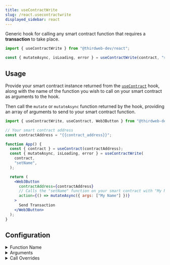 ```yaml
---
title: useContractWrite
slug: /react.usecontractwrite
displayed_sidebar: react
---
```



Generic hook for calling any smart contract function that requires a **transaction** to take place.

```jsx
import { useContractWrite } from "@thirdweb-dev/react";

const { mutateAsync, isLoading, error } = useContractWrite(contract, "setName");
```

## Usage

Provide your smart contract instance returned from the [`useContract`](/react/react.usecontract) hook, along
with the name of the function you wish to call on your smart contract as arguments to the hook.

Then call the `mutate` or `mutateAsync` function returned by the hook, providing an array of arguments
to send to your smart contract function.

```jsx
import { useContractWrite, useContract, Web3Button } from "@thirdweb-dev/react";

// Your smart contract address
const contractAddress = "{{contract_address}}";

function App() {
  const { contract } = useContract(contractAddress);
  const { mutateAsync, isLoading, error } = useContractWrite(
    contract,
    "setName",
  );

  return (
    <Web3Button
      contractAddress={contractAddress}
      // Calls the "setName" function on your smart contract with "My Name" as the first argument
      action={() => mutateAsync({ args: ["My Name"] })}
    >
      Send Transaction
    </Web3Button>
  );
}
```

## Configuration

<details>
  <summary>Function Name</summary>
  <div>

### Function Name

Provide the name of the contract function as the second argument.

For example, if your smart contract has a function called `setName`,
you would provide `setName` as the second argument to the hook.

```jsx
import { useContractWrite, useContract, Web3Button } from "@thirdweb-dev/react";

// Your smart contract address
const contractAddress = "{{contract_address}}";

function App() {
  const { contract } = useContract(contractAddress);
  const { mutateAsync, isLoading, error } = useContractWrite(
    contract,
    // highlight-start
    "setName",
    // highlight-end
  );

  return (
    <Web3Button
      contractAddress={contractAddress}
      action={() => mutateAsync(["My Name"])}
    >
      Send Transaction
    </Web3Button>
  );
}
```

</div>
</details>

<details>
  <summary>Arguments</summary>
  <div>

### Arguments

If your smart contract function requires arguments, you can provide them as arguments
**in the `mutate` or `mutateAsync` function** that is returned by the hook.

For example, if your smart contract has a function called `setName` that requires a string as an argument,
you would provide `["My Name"]` as the arguments to the `mutate` or `mutateAsync` function.

If you provide too many or too few arguments, the `error` property will be populated with an error message.

If your function has no arguments, provide an empty array.

```jsx
import { useContractWrite, useContract, Web3Button } from "@thirdweb-dev/react";

// Your smart contract address
const contractAddress = "{{contract_address}}";

function App() {
  const { contract } = useContract(contractAddress);
  const { mutateAsync, isLoading, error } = useContractWrite(
    contract,
    "setName",
  );

  return (
    <Web3Button
      contractAddress={contractAddress}
      action={() =>
        mutateAsync(
          // highlight-start
          // Place your arguments here in an array, in the same order as your smart contract function
          ["My Name"],
          // highlight-end
        )
      }
    >
      Send Transaction
    </Web3Button>
  );
}
```

</div>
</details>

<details>
  <summary>Call Overrides</summary>
  <div>

### Call Overrides (optional)

Override the default transaction options by providing an `overrides` object as the final argument in your
arguments array.

```jsx
import { useContractWrite, useContract, Web3Button } from "@thirdweb-dev/react";
import { ethers } from "ethers";

// Your smart contract address
const contractAddress = "{{contract_address}}";

function App() {
  const { contract } = useContract(contractAddress);
  const { mutateAsync, isLoading, error } = useContractWrite(
    contract,
    "setName",
  );

  return (
    <Web3Button
      contractAddress={contractAddress}
      action={() =>
        mutateAsync([
          "My Name",
          // highlight-start
          {
            gasLimit: 1000000, // override default gas limit
            value: ethers.utils.parseEther("0.1"), // send 0.1 ether with the contract call
          },
          // highlight-end
        ])
      }
    >
      Send Transaction
    </Web3Button>
  );
}

export default App;
```

</div>
</details>
